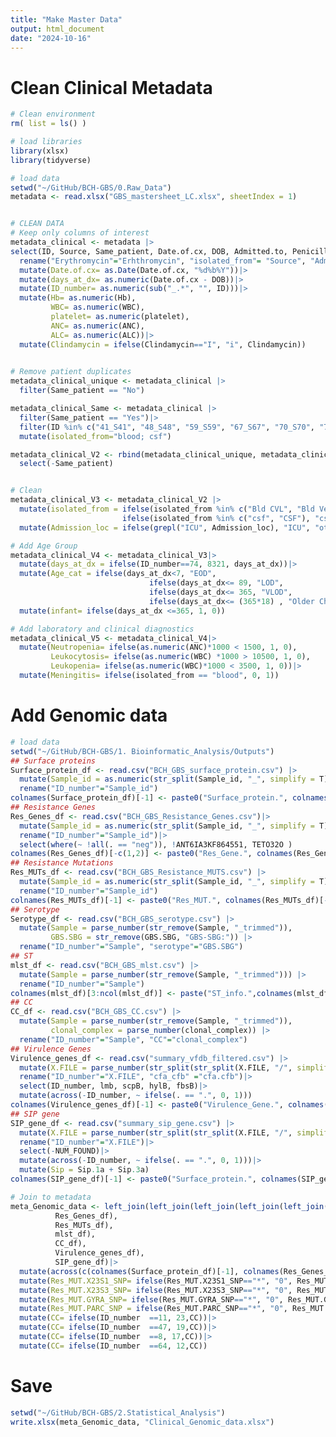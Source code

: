 ```yaml
---
title: "Make Master Data"
output: html_document
date: "2024-10-16"
---
```


# Clean Clinical Metadata
```r
# Clean environment
rm( list = ls() )

# load libraries
library(xlsx)
library(tidyverse)

# load data
setwd("~/GitHub/BCH-GBS/0.Raw_Data")
metadata <- read.xlsx("GBS_mastersheet_LC.xlsx", sheetIndex = 1)


# CLEAN DATA
# Keep only columns of interest
metadata_clinical <- metadata |> 
select(ID, Source, Same_patient, Date.of.cx, DOB, Admitted.to, Penicillin, Vancomycin, Erhthromycin, Clindamycin, WBC, Hb, platelet, ANC, ALC)|> 
  rename("Erythromycin"="Erhthromycin", "isolated_from"= "Source", "Admission_loc"="Admitted.to")|>
  mutate(Date.of.cx= as.Date(Date.of.cx, "%d%b%Y"))|>
  mutate(days_at_dx= as.numeric(Date.of.cx - DOB))|>
  mutate(ID_number= as.numeric(sub("_.*", "", ID)))|>
  mutate(Hb= as.numeric(Hb), 
         WBC= as.numeric(WBC), 
         platelet= as.numeric(platelet), 
         ANC= as.numeric(ANC), 
         ALC= as.numeric(ALC))|>
  mutate(Clindamycin = ifelse(Clindamycin=="I", "i", Clindamycin))
  

# Remove patient duplicates
metadata_clinical_unique <- metadata_clinical |> 
  filter(Same_patient == "No")

metadata_clinical_Same <- metadata_clinical |> 
  filter(Same_patient == "Yes")|> 
  filter(ID %in% c("41_S41", "48_S48", "59_S59", "67_S67", "70_S70", "73_S73", "77_S77", "92_S92", "95_S95"))|>
  mutate(isolated_from="blood; csf")

metadata_clinical_V2 <- rbind(metadata_clinical_unique, metadata_clinical_Same)|>
  select(-Same_patient)


# Clean 
metadata_clinical_V3 <- metadata_clinical_V2 |> 
  mutate(isolated_from = ifelse(isolated_from %in% c("Bld CVL", "Bld Ven", "blood", "Blood"), "blood", 
                         ifelse(isolated_from %in% c("csf", "CSF"), "csf", isolated_from)))|> 
  mutate(Admission_loc = ifelse(grepl("ICU", Admission_loc), "ICU", "other"))

# Add Age Group
metadata_clinical_V4 <- metadata_clinical_V3|>
  mutate(days_at_dx = ifelse(ID_number==74, 8321, days_at_dx))|>
  mutate(Age_cat = ifelse(days_at_dx<7, "EOD", 
                               ifelse(days_at_dx<= 89, "LOD", 
                               ifelse(days_at_dx<= 365, "VLOD", 
                               ifelse(days_at_dx<= (365*18) , "Older Children (1-18 years)", "Adults")))))|>
  mutate(infant= ifelse(days_at_dx <=365, 1, 0))

# Add laboratory and clinical diagnostics
metadata_clinical_V5 <- metadata_clinical_V4|>  
  mutate(Neutropenia= ifelse(as.numeric(ANC)*1000 < 1500, 1, 0),
         Leukocytosis= ifelse(as.numeric(WBC) *1000 > 10500, 1, 0), 
         Leukopenia= ifelse(as.numeric(WBC)*1000 < 3500, 1, 0))|>
  mutate(Meningitis= ifelse(isolated_from == "blood", 0, 1))
```
# Add Genomic data 
```r
# load data
setwd("~/GitHub/BCH-GBS/1. Bioinformatic_Analysis/Outputs")
## Surface proteins
Surface_protein_df <- read.csv("BCH_GBS_surface_protein.csv") |> 
  mutate(Sample_id = as.numeric(str_split(Sample_id, "_", simplify = T)[,1])) |> 
  rename("ID_number"="Sample_id")
colnames(Surface_protein_df)[-1] <- paste0("Surface_protein.", colnames(Surface_protein_df)[-1])
## Resistance Genes
Res_Genes_df <- read.csv("BCH_GBS_Resistance_Genes.csv")|> 
  mutate(Sample_id = as.numeric(str_split(Sample_id, "_", simplify = T)[,1])) |> 
  rename("ID_number"="Sample_id")|> 
  select(where(~ !all(. == "neg")), !ANT6IA3KF864551, TETO32O )
colnames(Res_Genes_df)[-c(1,2)] <- paste0("Res_Gene.", colnames(Res_Genes_df)[-c(1,2)])
## Resistance Mutations
Res_MUTs_df <- read.csv("BCH_GBS_Resistance_MUTS.csv") |> 
  mutate(Sample_id = as.numeric(str_split(Sample_id, "_", simplify = T)[,1])) |> 
  rename("ID_number"="Sample_id")
colnames(Res_MUTs_df)[-1] <- paste0("Res_MUT.", colnames(Res_MUTs_df)[-1])
## Serotype
Serotype_df <- read.csv("BCH_GBS_serotype.csv") |> 
  mutate(Sample = parse_number(str_remove(Sample, "_trimmed")), 
         GBS.SBG = str_remove(GBS.SBG, "GBS-SBG:")) |> 
  rename("ID_number"="Sample", "serotype"="GBS.SBG")  
## ST
mlst_df <- read.csv("BCH_GBS_mlst.csv") |> 
  mutate(Sample = parse_number(str_remove(Sample, "_trimmed"))) |> 
  rename("ID_number"="Sample")
colnames(mlst_df)[3:ncol(mlst_df)] <- paste("ST_info.",colnames(mlst_df)[3:ncol(mlst_df)], sep="")
## CC
CC_df <- read.csv("BCH_GBS_CC.csv") |> 
  mutate(Sample = parse_number(str_remove(Sample, "_trimmed")), 
         clonal_complex = parse_number(clonal_complex)) |> 
  rename("ID_number"="Sample", "CC"="clonal_complex")
## Virulence Genes
Virulence_genes_df <- read.csv("summary_vfdb_filtered.csv") |> 
  mutate(X.FILE = parse_number(str_split(str_split(X.FILE, "/", simplify = T)[,9], "_", simplify = T)[,1]))|> 
  rename("ID_number"="X.FILE", "cfa_cfb" ="cfa.cfb")|>
  select(ID_number, lmb, scpB, hylB, fbsB)|> 
  mutate(across(-ID_number, ~ ifelse(. == ".", 0, 1)))
colnames(Virulence_genes_df)[-1] <- paste0("Virulence_Gene.", colnames(Virulence_genes_df)[-1])
## SIP gene
SIP_gene_df <- read.csv("summary_sip_gene.csv") |> 
  mutate(X.FILE = parse_number(str_split(str_split(X.FILE, "/", simplify = T)[,9], "_", simplify = T)[,1]))|> 
  rename("ID_number"="X.FILE")|>
  select(-NUM_FOUND)|> 
  mutate(across(-ID_number, ~ ifelse(. == ".", 0, 1)))|> 
  mutate(Sip = Sip.1a + Sip.3a)
colnames(SIP_gene_df)[-1] <- paste0("Surface_protein.", colnames(SIP_gene_df)[-1])

# Join to metadata
meta_Genomic_data <- left_join(left_join(left_join(left_join(left_join(left_join(left_join(metadata_clinical_V5, Surface_protein_df), 
          Res_Genes_df), 
          Res_MUTs_df),
          mlst_df), 
          CC_df), 
          Virulence_genes_df), 
          SIP_gene_df)|> 
  mutate(across(c(colnames(Surface_protein_df)[-1], colnames(Res_Genes_df)[-c(1,2)]), ~ ifelse(.=="neg", 0, 1)))|> 
  mutate(Res_MUT.X23S1_SNP= ifelse(Res_MUT.X23S1_SNP=="*", "0", Res_MUT.X23S1_SNP))|> 
  mutate(Res_MUT.X23S3_SNP= ifelse(Res_MUT.X23S3_SNP=="*", "0", Res_MUT.X23S3_SNP))|> 
  mutate(Res_MUT.GYRA_SNP= ifelse(Res_MUT.GYRA_SNP=="*", "0", Res_MUT.GYRA_SNP))|> 
  mutate(Res_MUT.PARC_SNP = ifelse(Res_MUT.PARC_SNP=="*", "0", Res_MUT.PARC_SNP))|> 
  mutate(CC= ifelse(ID_number  ==11, 23,CC))|> 
  mutate(CC= ifelse(ID_number  ==47, 19,CC))|> 
  mutate(CC= ifelse(ID_number  ==8, 17,CC))|> 
  mutate(CC= ifelse(ID_number  ==64, 12,CC))
```
# Save 
```r
setwd("~/GitHub/BCH-GBS/2.Statistical_Analysis")
write.xlsx(meta_Genomic_data, "Clinical_Genomic_data.xlsx")
```

